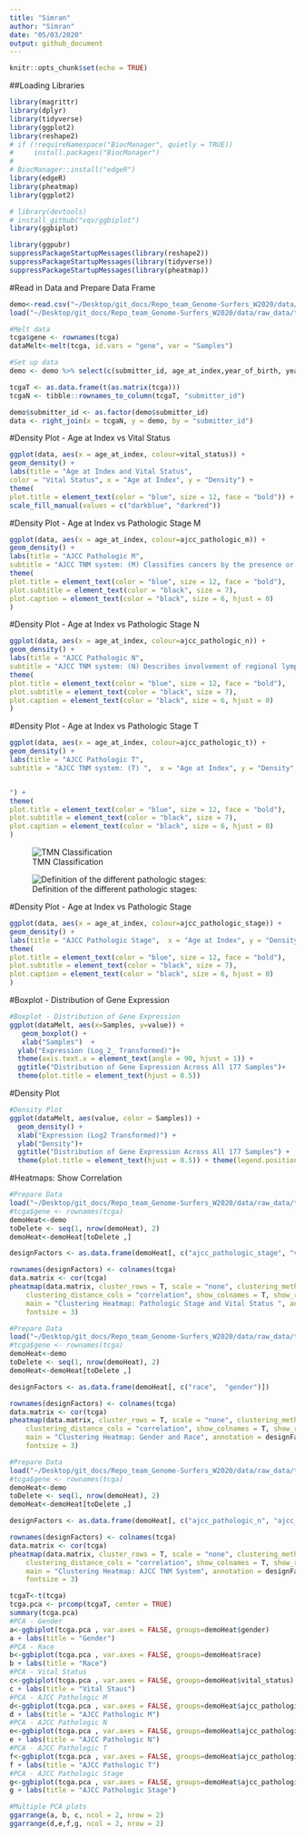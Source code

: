 ```yaml
---
title: "Simran"
author: "Simran"
date: "05/03/2020"
output: github_document
---
```


```r
knitr::opts_chunk$set(echo = TRUE)
```

##Loading Libraries
```r
library(magrittr)
library(dplyr)
library(tidyverse)
library(ggplot2)
library(reshape2)
# if (!requireNamespace("BiocManager", quietly = TRUE))
#     install.packages("BiocManager")
# 
# BiocManager::install("edgeR")
library(edgeR)
library(pheatmap)
library(ggplot2)

# library(devtools)
# install_github("vqv/ggbiplot")
library(ggbiplot)

library(ggpubr)
suppressPackageStartupMessages(library(reshape2))
suppressPackageStartupMessages(library(tidyverse))
suppressPackageStartupMessages(library(pheatmap))
```

#Read in Data and Prepare Data Frame
```r
demo<-read.csv("~/Desktop/git_docs/Repo_team_Genome-Surfers_W2020/data/raw_data/tcga_paad_clinical.csv", header = T)
load("~/Desktop/git_docs/Repo_team_Genome-Surfers_W2020/data/raw_data/tcga_paad.RData")

#Melt data
tcga$gene <- rownames(tcga)
dataMelt<-melt(tcga, id.vars = "gene", var = "Samples")

#Set up data
demo <- demo %>% select(c(submitter_id, age_at_index,year_of_birth, year_of_death, vital_status, race, gender, ajcc_pathologic_m, ajcc_pathologic_n,ajcc_pathologic_t, ajcc_pathologic_stage))

tcgaT <- as.data.frame(t(as.matrix(tcga)))
tcgaN <- tibble::rownames_to_column(tcgaT, "submitter_id")

demo$submitter_id <- as.factor(demo$submitter_id)
data <- right_join(x = tcgaN, y = demo, by = "submitter_id")
```

#Density Plot - Age at Index vs Vital Status
```r
ggplot(data, aes(x = age_at_index, colour=vital_status)) + 
geom_density() +
labs(title = "Age at Index and Vital Status",
color = "Vital Status", x = "Age at Index", y = "Density") +
theme(
plot.title = element_text(color = "blue", size = 12, face = "bold")) +
scale_fill_manual(values = c("darkblue", "darkred"))
```
#Density Plot - Age at Index vs Pathologic Stage M
```r
ggplot(data, aes(x = age_at_index, colour=ajcc_pathologic_m)) + 
geom_density() +
labs(title = "AJCC Pathologic M",
subtitle = "AJCC TNM system: (M) Classifies cancers by the presence or absence of distant metastases",  x = "Age at Index", y = "Density", color = "AJCC Pathologic M", caption = "M0:No evidence of distant metastasis; M1: Distant metastasis; MX: Unknown distant metastasis status") +
theme(
plot.title = element_text(color = "blue", size = 12, face = "bold"),
plot.subtitle = element_text(color = "black", size = 7),
plot.caption = element_text(color = "black", size = 6, hjust = 0)
)
```

#Density Plot - Age at Index vs Pathologic Stage N
```r
ggplot(data, aes(x = age_at_index, colour=ajcc_pathologic_n)) + 
geom_density() +
labs(title = "AJCC Pathologic N",
subtitle = "AJCC TNM system: (N) Describes involvement of regional lymph nodes",  x = "Age at Index", y = "Density", color = "AJCC Pathologic N", caption = "--: Not reported; N0: No regional lymph node metastasis; N1: Regional lymph node metastasis; \n  N1b: Metastasis in multiple regional lymph nodes; NX: Metastasis cannot be assessed") +
theme(
plot.title = element_text(color = "blue", size = 12, face = "bold"),
plot.subtitle = element_text(color = "black", size = 7),
plot.caption = element_text(color = "black", size = 6, hjust = 0)
)
```

#Density Plot - Age at Index vs Pathologic Stage T
```r
ggplot(data, aes(x = age_at_index, colour=ajcc_pathologic_t)) + 
geom_density() +
labs(title = "AJCC Pathologic T",
subtitle = "AJCC TNM system: (T) ",  x = "Age at Index", y = "Density", color = "AJCC Pathologic T", caption = "--: Not reported; T1: Tumor limited to the pancreas (2 cm or less in greatest dimension); T2: Tumor limited to \n the pancreas (greater than 2 cm in greatest dimension); T3: Tumor extends beyond pancrease, but without \n the involvement of coeliac axis or superior mesenteric artery; T4: Tumor involves coeliac axis or superior \n mesenteric artery; TX: Tumor cannot be assessed )


") +
theme(
plot.title = element_text(color = "blue", size = 12, face = "bold"),
plot.subtitle = element_text(color = "black", size = 7),
plot.caption = element_text(color = "black", size = 6, hjust = 0)
)
```
![TMN Classification](https://www.researchgate.net/publication/279306792/figure/tbl1/AS:601719029379081@1520472404615/TNM-Classification-for-Pancreatic-Cancer-a_W640.jpg)

![Definition of the different pathologic stages:](https://www.researchgate.net/publication/279306792/figure/tbl2/AS:601719029383177@1520472404649/TNM-Staging-of-Pancreatic-Cancer-a_W640.jpg)

#Density Plot - Age at Index vs Pathologic Stage
```r
ggplot(data, aes(x = age_at_index, colour=ajcc_pathologic_stage)) + 
geom_density() +
labs(title = "AJCC Pathologic Stage",  x = "Age at Index", y = "Density", color = "AJCC Pathologic Stage") +
theme(
plot.title = element_text(color = "blue", size = 12, face = "bold"),
plot.subtitle = element_text(color = "black", size = 7),
plot.caption = element_text(color = "black", size = 6, hjust = 0)
)
```


#Boxplot - Distribution of Gene Expression

```r
#Boxplot - Distribution of Gene Expression
ggplot(dataMelt, aes(x=Samples, y=value)) + 
   geom_boxplot() + 
   xlab("Samples")  + 
  ylab("Expression (Log_2_ Transformed)")+ 
  theme(axis.text.x = element_text(angle = 90, hjust = 1)) +
  ggtitle("Distribution of Gene Expression Across All 177 Samples")+
  theme(plot.title = element_text(hjust = 0.5))
```
#Density Plot
```r
#Density Plot
ggplot(dataMelt, aes(value, color = Samples)) + 
  geom_density() + 
  xlab("Expression (Log2 Transformed)") +
  ylab("Density")+ 
  ggtitle("Distribution of Gene Expression Across All 177 Samples") +
  theme(plot.title = element_text(hjust = 0.5)) + theme(legend.position="none")
```

#Heatmaps: Show Correlation 
```r
#Prepare Data
load("~/Desktop/git_docs/Repo_team_Genome-Surfers_W2020/data/raw_data/tcga_paad.RData")
#tcga$gene <- rownames(tcga)
demoHeat<-demo
toDelete <- seq(1, nrow(demoHeat), 2)
demoHeat<-demoHeat[toDelete ,]

designFactors <- as.data.frame(demoHeat[, c("ajcc_pathologic_stage", "vital_status")])

rownames(designFactors) <- colnames(tcga)
data.matrix <- cor(tcga)
pheatmap(data.matrix, cluster_rows = T, scale = "none", clustering_method = "average", 
    clustering_distance_cols = "correlation", show_colnames = T, show_rownames = T, 
    main = "Clustering Heatmap: Pathologic Stage and Vital Status ", annotation = designFactors, treeheight_col = 35, treeheight_row = 35,
    fontsize = 3)
```

```r
#Prepare Data
load("~/Desktop/git_docs/Repo_team_Genome-Surfers_W2020/data/raw_data/tcga_paad.RData")
#tcga$gene <- rownames(tcga)
demoHeat<-demo
toDelete <- seq(1, nrow(demoHeat), 2)
demoHeat<-demoHeat[toDelete ,]

designFactors <- as.data.frame(demoHeat[, c("race",  "gender")])

rownames(designFactors) <- colnames(tcga)
data.matrix <- cor(tcga)
pheatmap(data.matrix, cluster_rows = T, scale = "none", clustering_method = "average", 
    clustering_distance_cols = "correlation", show_colnames = T, show_rownames = T, 
    main = "Clustering Heatmap: Gender and Race", annotation = designFactors, treeheight_col = 35, treeheight_row = 35,
    fontsize = 3)
```

```r
#Prepare Data
load("~/Desktop/git_docs/Repo_team_Genome-Surfers_W2020/data/raw_data/tcga_paad.RData")
#tcga$gene <- rownames(tcga)
demoHeat<-demo
toDelete <- seq(1, nrow(demoHeat), 2)
demoHeat<-demoHeat[toDelete ,]

designFactors <- as.data.frame(demoHeat[, c("ajcc_pathologic_n", "ajcc_pathologic_t", "ajcc_pathologic_m")])

rownames(designFactors) <- colnames(tcga)
data.matrix <- cor(tcga)
pheatmap(data.matrix, cluster_rows = T, scale = "none", clustering_method = "average", 
    clustering_distance_cols = "correlation", show_colnames = T, show_rownames = T, 
    main = "Clustering Heatmap: AJCC TNM System", annotation = designFactors, treeheight_col = 35, treeheight_row = 35,
    fontsize = 3)
```

```r
tcgaT<-t(tcga)
tcga.pca <- prcomp(tcgaT, center = TRUE)
summary(tcga.pca)
#PCA - Gender
a<-ggbiplot(tcga.pca , var.axes = FALSE, groups=demoHeat$gender)
a + labs(title = "Gender") 
#PCA - Race
b<-ggbiplot(tcga.pca , var.axes = FALSE, groups=demoHeat$race)
b + labs(title = "Race") 
#PCA - Vital Status
c<-ggbiplot(tcga.pca , var.axes = FALSE, groups=demoHeat$vital_status)
c + labs(title = "Vital Staus") 
#PCA - AJCC Pathologic M
d<-ggbiplot(tcga.pca , var.axes = FALSE, groups=demoHeat$ajcc_pathologic_m)
d + labs(title = "AJCC Pathologic M") 
#PCA - AJCC Pathologic N
e<-ggbiplot(tcga.pca , var.axes = FALSE, groups=demoHeat$ajcc_pathologic_n)
e + labs(title = "AJCC Pathologic N") 
#PCA - AJCC Pathologic T
f<-ggbiplot(tcga.pca , var.axes = FALSE, groups=demoHeat$ajcc_pathologic_t)
f + labs(title = "AJCC Pathologic T") 
#PCA - AJCC Pathologic Stage
g<-ggbiplot(tcga.pca , var.axes = FALSE, groups=demoHeat$ajcc_pathologic_stage)
g + labs(title = "AJCC Pathologic Stage") 

```

```r
#Multiple PCA plots 
ggarrange(a, b, c, ncol = 2, nrow = 2)
ggarrange(d,e,f,g, ncol = 2, nrow = 2)
```